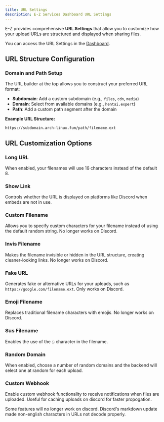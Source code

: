 ```yaml
---
title: URL Settings
description: E-Z Services Dashboard URL Settings
---
```


E-Z provides comprehensive **URL Settings** that allow you to customize how your upload URLs are structured and displayed when sharing files.

You can access the URL Settings in the [Dashboard](https://e-z.gg/dash/settings/url-settings).

## URL Structure Configuration

### Domain and Path Setup
The URL builder at the top allows you to construct your preferred URL format:

- **Subdomain**: Add a custom subdomain (e.g., `files`, `cdn`, `media`)
- **Domain**: Select from available domains (e.g., `hentai.expert`)
- **Path**: Add a custom path segment after the domain

**Example URL Structure:**
```
https://subdomain.arch-linux.fun/path/filename.ext
```

## URL Customization Options

### Long URL
When enabled, your filenames will use 16 characters instead of the default 8.

### Show Link
Controls whether the URL is displayed on platforms like Discord when embeds are not in use.

### Custom Filename
Allows you to specify custom characters for your filename instead of using the default random string. No longer works on Discord.

### Invis Filename
Makes the filename invisible or hidden in the URL structure, creating cleaner-looking links. No longer works on Discord.

### Fake URL
Generates fake or alternative URLs for your uploads, such as `https://google.com/filename.ext`. Only works on Discord.

### Emoji Filename
Replaces traditional filename characters with emojis. No longer works on Discord.

### Sus Filename
Enables the use of the `ඞ` character in the filename.

### Random Domain
When enabled, choose a number of random domains and the backend will select one at random for each upload.

### Custom Webhook
Enable custom webhook functionality to receive notifications when files are uploaded. Useful for caching uploads on discord for faster propogation.

<Callout type="warning">
  Some features will no longer work on discord. Discord's markdown update made non-english characters in URLs not decode properly.
</Callout>
